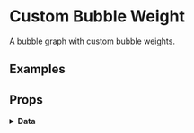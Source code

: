 
# Custom Bubble Weight

A bubble graph with custom bubble weights.

## Examples
<CustomWeightGraphExample />

## Props
<PropsTable />

<details>
<summary style={{fontSize: 24 }}>
<b>Data</b>
</summary>

### Graph Config object
<GraphConfig />

### Data object
<DataObject />
</details>
